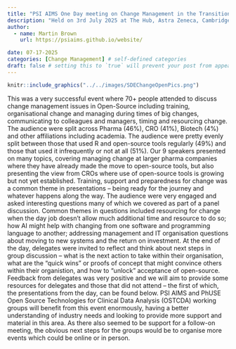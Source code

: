 ```yaml
---
title: "PSI AIMS One Day meeting on Change Management in the Transition to Open-Source / R"
description: "Held on 3rd July 2025 at The Hub, Astra Zeneca, Cambridge UK"
author:
  - name: Martin Brown
    url: https://psiaims.github.io/website/

date: 07-17-2025
categories: [Change Management] # self-defined categories
draft: false # setting this to `true` will prevent your post from appearing on your listing page until you're ready!
---
```


```r
knitr::include_graphics("../../images/SDEChangeOpenPics.png")
```

This was a very successful event where 70+ people attended to discuss change management issues in Open-Source including training, organisational change and managing during times of big changes, communicating to colleagues and managers, timing and resourcing change. The audience were split across Pharma (46%), CRO (41%), Biotech (4%) and other affiliations including academia. The audience were pretty evenly split between those that used R and open-source tools regularly (49%) and those that used it infrequently or not at all (51%). Our 9 speakers presented on many topics, covering managing change at larger pharma companies where they have already made the move to open-source tools, but also presenting the view from CROs where use of open-source tools is growing but not yet established. Training, support and preparedness for change was a common theme in presentations – being ready for the journey and whatever happens along the way.
The audience were very engaged and asked interesting questions many of which we covered as part of a panel discussion. Common themes in questions included resourcing for change when the day job doesn’t allow much additional time and resource to do so; how AI might help with changing from one software and programming language to another; addressing management and IT organisation questions about moving to new systems and the return on investment. At the end of the day, delegates were invited to reflect and think about next steps in group discussion – what is the next action to take within their organisation, what are the “quick wins” or proofs of concept that might convince others within their organistion, and how to “unlock” acceptance of open-source.
Feedback from delegates was very positive and we will aim to provide some resources for delegates and those that did not attend – the first of which, the presentations from the day, can be found below. PSI AIMS and PhUSE Open Source Technologies for Clinical Data Analysis (OSTCDA) working groups will benefit from this event enormously, having a better understanding of industry needs and looking to provide more support and material in this area. As there also seemed to be support for a follow-on meeting, the obvious next steps for the groups would be to organise more events which could be online or in person.
